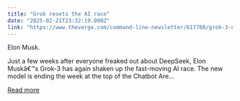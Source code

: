 ```yaml
---
title: "Grok resets the AI race"
date: "2025-02-21T23:32:19.000Z"
link: "https://www.theverge.com/command-line-newsletter/617780/grok-3-elon-musk-ai-race-chatgpt"
---
```


Elon Musk.

Just a few weeks after everyone freaked out about DeepSeek, Elon Muskâ€™s Grok-3 has again shaken up the fast-moving AI race. The new model is ending the week at the top of the Chatbot Are...

[Read more](https://www.theverge.com/command-line-newsletter/617780/grok-3-elon-musk-ai-race-chatgpt)
